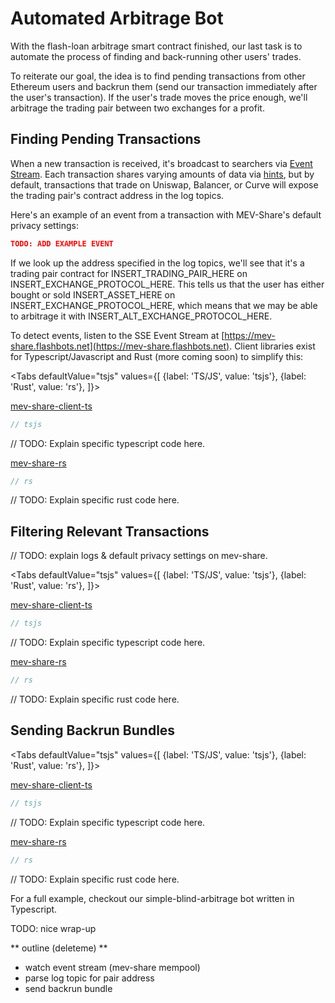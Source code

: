 
# Automated Arbitrage Bot

With the flash-loan arbitrage smart contract finished, our last task is to automate the process of finding and back-running other users' trades.

To reiterate our goal, the idea is to find pending transactions from other Ethereum users and backrun them (send our transaction immediately after the user's transaction). If the user's trade moves the price enough, we'll arbitrage the trading pair between two exchanges for a profit.

## Finding Pending Transactions

When a new transaction is received, it's broadcast to searchers via [Event Stream](/flashbots-mev-share/searchers/event-stream). Each transaction shares varying amounts of data via [hints](#/), but by default, transactions that trade on Uniswap, Balancer, or Curve will expose the trading pair's contract address in the log topics.

Here's an example of an event from a transaction with MEV-Share's default privacy settings:

```json
TODO: ADD EXAMPLE EVENT
```

If we look up the address specified in the log topics, we'll see that it's a trading pair contract for INSERT_TRADING_PAIR_HERE on INSERT_EXCHANGE_PROTOCOL_HERE. This tells us that the user has either bought or sold INSERT_ASSET_HERE on INSERT_EXCHANGE_PROTOCOL_HERE, which means that we may be able to arbitrage it with INSERT_ALT_EXCHANGE_PROTOCOL_HERE.

To detect events, listen to the SSE Event Stream at [https://mev-share.flashbots.net](https://mev-share.flashbots.net). Client libraries exist for Typescript/Javascript and Rust (more coming soon) to simplify this:

<Tabs defaultValue="tsjs"
  values={[
    {label: 'TS/JS', value: 'tsjs'},
    {label: 'Rust', value: 'rs'},
  ]}>
<TabItem value="tsjs">

[mev-share-client-ts](https://github.com/flashbots/mev-share-client-ts)

```typescript
// tsjs
```

// TODO: Explain specific typescript code here.

</TabItem>
<TabItem value="rs">

[mev-share-rs](https://github.com/paradigmxyz/mev-share-rs)

```typescript
// rs
```

// TODO: Explain specific rust code here.

</TabItem>
</Tabs>

## Filtering Relevant Transactions

// TODO: explain logs & default privacy settings on mev-share.

<Tabs defaultValue="tsjs"
  values={[
    {label: 'TS/JS', value: 'tsjs'},
    {label: 'Rust', value: 'rs'},
  ]}>
<TabItem value="tsjs">

[mev-share-client-ts](https://github.com/flashbots/mev-share-client-ts)

```typescript
// tsjs
```

// TODO: Explain specific typescript code here.

</TabItem>
<TabItem value="rs">

[mev-share-rs](https://github.com/paradigmxyz/mev-share-rs)

```typescript
// rs
```

// TODO: Explain specific rust code here.

</TabItem>
</Tabs>

## Sending Backrun Bundles

<Tabs defaultValue="tsjs"
  values={[
    {label: 'TS/JS', value: 'tsjs'},
    {label: 'Rust', value: 'rs'},
  ]}>
<TabItem value="tsjs">

[mev-share-client-ts](https://github.com/flashbots/mev-share-client-ts)

```typescript
// tsjs
```

// TODO: Explain specific typescript code here.

</TabItem>
<TabItem value="rs">

[mev-share-rs](https://github.com/paradigmxyz/mev-share-rs)

```typescript
// rs
```

// TODO: Explain specific rust code here.

</TabItem>
</Tabs>

For a full example, checkout our simple-blind-arbitrage bot written in Typescript.

TODO: nice wrap-up

** outline (deleteme) **

- watch event stream (mev-share mempool)
- parse log topic for pair address
- send backrun bundle

